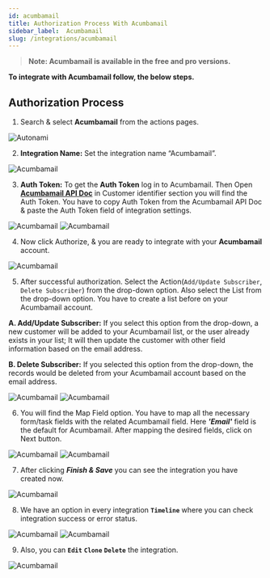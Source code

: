 ```yaml
---
id: acumbamail
title: Authorization Process With Acumbamail
sidebar_label:  Acumbamail
slug: /integrations/acumbamail
---
```


> **Note: Acumbamail is available in the free and pro versions.**

**To integrate with Acumbamail follow, the below steps.**

## Authorization Process

1. Search & select **Acumbamail** from the actions pages.
  <Image src="actions/acumbamail/select-acumbamail" alt="Autonami" w="1020" h="400" />

2. **Integration Name:** Set the integration name “Acumbamail”.
 <Image src="actions/acumbamail/integration-name" alt="Acumbamail" w="1020" h="300" />

3. **Auth Token:** To get the **Auth Token** log in to Acumbamail.  Then Open [**Acumbamail API Doc**](https://acumbamail.com/en/apidoc/) in Customer identifier section you will find the Auth Token. You have to copy Auth Token from the Acumbamail API Doc & paste the Auth Token field of integration settings.
 <Image src="actions/acumbamail/auth-token" alt="Acumbamail" w="1020" h="300" />
 <Image src="actions/acumbamail/get-auth-token-from-acumbamail" alt="Acumbamail" w="1020" h="300" />


4. Now click Authorize, & you are ready to integrate with your **Acumbamail** account.

 <Image src="actions/acumbamail/authorize" alt="Acumbamail" w="1020" h="270" />


5. After successful authorization. Select the Action(`Add/Update Subscriber`, `Delete Subscriber`) from the drop-down option. Also select the List from the drop-down option. You have to create a list before on your Acumbamail account. 

  **A. Add/Update Subscriber:** If you select this option from the drop-down, a new customer will be added to your Acumbamail list, or the user already exists in your list;  It will then update the customer with other field information based on the email address.
  
  **B. Delete Subscriber:** If you selected this option from the drop-down, the records would be deleted from your Acumbamail account based on the email address.

 <Image src="actions/acumbamail/select-action" alt="Acumbamail" w="1020" h="300" />
 <Image src="actions/acumbamail/select-list" alt="Acumbamail" w="1020" h="300" />

6. You will find the Map Field option. You have to map all the necessary form/task fields with the related Acumbamail field. Here ***'Email'*** field is the default for Acumbamail. After mapping the desired fields, click on Next button.

 <Image src="actions/acumbamail/default-field" alt="Acumbamail" w="1020" h="300" />
 <Image src="actions/acumbamail/field-mapping" alt="Acumbamail" w="1020" h="300" />

7. After clicking ***Finish & Save*** you can see the integration you have created now. 

 <Image src="actions/acumbamail/finish-and-save" alt="Acumbamail" w="1020" h="250" />


8.	We have an option in every integration **`Timeline`** where you can check integration success or error status.
 <Image src="actions/acumbamail/timeline" alt="Acumbamail" w="1020" h="350" />
 <Image src="actions/acumbamail/success-or-error-status" alt="Acumbamail" w="1020" h="350" />

9. Also, you can **`Edit`** **`Clone`** **`Delete`** the integration.

 <Image src="actions/acumbamail/edit-clone-delete" alt="Acumbamail" w="1020" h="350" />


<Feedback/>